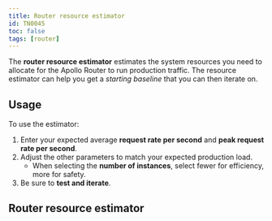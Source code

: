 ```yaml
---
title: Router resource estimator
id: TN0045
toc: false
tags: [router]
---
```



The **router resource estimator** estimates the system resources you need to allocate for the Apollo Router to run production traffic. The resource estimator can help you get a _starting baseline_ that you can then iterate on.

## Usage

To use the estimator:

1. Enter your expected average **request rate per second** and **peak request rate per second**.
2. Adjust the other parameters to match your expected production load.
   - When selecting the **number of instances**, select fewer for efficiency, more for safety.
3. Be sure to **test and iterate**.

## Router resource estimator

<RouterResourceEstimator />
